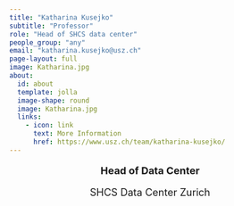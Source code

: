 ```yaml
---
title: "Katharina Kusejko"
subtitle: "Professor"
role: "Head of SHCS data center"
people_group: "any"
email: "katharina.kusejko@usz.ch"
page-layout: full
image: Katharina.jpg 
about: 
  id: about
  template: jolla
  image-shape: round
  image: Katharina.jpg
  links:
    - icon: link
      text: More Information
      href: https://www.usz.ch/team/katharina-kusejko/
---
```


<div style="text-align: center;">
  <p style="font-size: 18px; font-weight: bold;">Head of Data Center</p>
  <p style="font-size: 18px;">SHCS Data Center Zurich</p>
</div>



